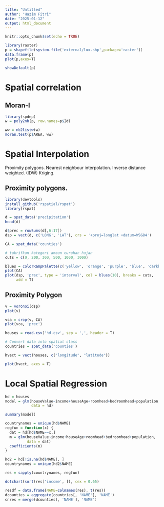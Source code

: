 ```yaml
---
title: "Untitled"
author: "Hazim Fitri"
date: "2025-01-12"
output: html_document
---
```


```r
knitr::opts_chunk$set(echo = TRUE)
```

```r
library(raster)
p = shapefile(system.file('external/lux.shp',package='raster'))
data.frame(p)
plot(p,axes=T)
```

```r
showDefault(p)
```

# Spatial correlation

## Moran-I

```r
library(spdep)
w = poly2nb(p, row.names=p$Id)

ww = nb2listw(w)
moran.test(p$AREA, ww)
```

# Spatial Interpolation

Proximity polygons.
Nearest neighbour interpolation.
Inverse distance weighted. (IDW)
Kriging.

## Proximity polygons.

```r
library(devtools)
install_github('rspatial/rspat')
library(rspat)
```

```r
d = spat_data('precipitation')
head(d)
```

```r
d$prec = rowSums(d[,6:17])
dsp = vect(d, c('LONG', 'LAT'), crs = '+proj=longlat +datum=WSG84')
```

```r
CA = spat_data('counties')

# takrifkan kategori amaun curahan hujan
cuts = c(0, 200, 300, 500, 1000, 3000)

blues = colorRampPalette(c('yellow', 'orange', 'purple', 'blue', 'darkblue'))
plot(CA)
plot(dsp, 'prec', type = 'interval', col = blues(10), breaks = cuts, 
     add = T)
```

## Proximity Polygon

```r
v = voronoi(dsp)
plot(v)

```

```r
vca = crop(v, CA)
plot(vca, 'prec')
```

```r
houses = read.csv('hd.csv', sep = ',', header = T)

# Convert data into spatial class
countries = spat_data('counties')

hvect = vect(houses, c("longitude", "latitude"))

plot(hvect, axes = T)
```

# Local Spatial Regression

```r
hd = houses
model = glm(houseValue~income+houseAge+roomhead+bedroomhead+population,
            data = hd)

summary(model)

```

```r
countrynames = unique(hd$NAME)
regfun = function(x) {
  dat = hd[hd$NAME==x,]
  m = glm(houseValue~income+houseAge+roomhead+bedroomhead+population, 
          data = dat)
  coefficients(m)
}

hd2 = hd[!is.na(hd$NAME), ]
countrynames = unique(hd2$NAME)

res = sapply(countrynames, regfun)

dotchart(sort(res['income', ]), cex = 0.65)
```

```r
resdf = data.frame(NAME=colnames(res), t(res))
dcounties = aggregate(countries[, 'NAME'], 'NAME')
cnres = merge(dcounties[, 'NAME'], 'NAME')
```
